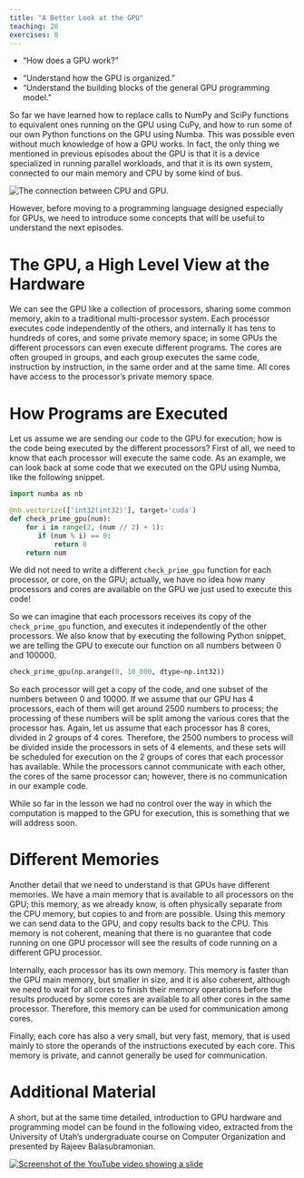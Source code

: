 ```yaml
---
title: "A Better Look at the GPU"
teaching: 20
exercises: 0
---
```


:::::::::::::::::::::::::::::::::::::: questions
- "How does a GPU work?"
::::::::::::::::::::::::::::::::::::::

:::::::::::::::::::::::::::::::::::::: objectives
- "Understand how the GPU is organized."
- "Understand the building blocks of the general GPU programming model."
::::::::::::::::::::::::::::::::::::::

So far we have learned how to replace calls to NumPy and SciPy functions to equivalent ones running on the GPU using CuPy, and how to run some of our own Python functions on the GPU using Numba.
This was possible even without much knowledge of how a GPU works.
In fact, the only thing we mentioned in previous episodes about the GPU is that it is a device specialized in running parallel workloads, and that it is its own system, connected to our main memory and CPU by some kind of bus.

![](/fig/CPU_and_GPU_separated.png){alt="The connection between CPU and GPU."}

However, before moving to a programming language designed especially for GPUs, we need to introduce some concepts that will be useful to understand the next episodes.

# The GPU, a High Level View at the Hardware

We can see the GPU like a collection of processors, sharing some common memory, akin to a traditional multi-processor system.
Each processor executes code independently of the others, and internally it has tens to hundreds of cores, and some private memory space; in some GPUs the different processors can even execute different programs.
The cores are often grouped in groups, and each group executes the same code, instruction by instruction, in the same order and at the same time.
All cores have access to the processor's private memory space.

# How Programs are Executed

Let us assume we are sending our code to the GPU for execution; how is the code being executed by the different processors?
First of all, we need to know that each processor will execute the same code.
As an example, we can look back at some code that we executed on the GPU using Numba, like the following snippet.

~~~python
import numba as nb

@nb.vectorize(['int32(int32)'], target='cuda')
def check_prime_gpu(num):
    for i in range(2, (num // 2) + 1):
       if (num % i) == 0:
           return 0
    return num
~~~

We did not need to write a different `check_prime_gpu` function for each processor, or core, on the GPU; actually, we have no idea how many processors and cores are available on the GPU we just used to execute this code!

So we can imagine that each processors receives its copy of the `check_prime_gpu` function, and executes it independently of the other processors.
We also know that by executing the following Python snippet, we are telling the GPU to execute our function on all numbers between 0 and 100000.

~~~python
check_prime_gpu(np.arange(0, 10_000, dtype=np.int32))
~~~

So each processor will get a copy of the code, and one subset of the numbers between 0 and 10000.
If we assume that our GPU has 4 processors, each of them will get around 2500 numbers to process; the processing of these numbers will be split among the various cores that the processor has.
Again, let us assume that each processor has 8 cores, divided in 2 groups of 4 cores.
Therefore, the 2500 numbers to process will be divided inside the processors in sets of 4 elements, and these sets will be scheduled for execution on the 2 groups of cores that each processor has available.
While the processors cannot communicate with each other, the cores of the same processor can; however, there is no communication in our example code.

While so far in the lesson we had no control over the way in which the computation is mapped to the GPU for execution, this is something that we will address soon.

# Different Memories

Another detail that we need to understand is that GPUs have different memories.
We have a main memory that is available to all processors on the GPU; this memory, as we already know, is often physically separate from the CPU memory, but copies to and from are possible.
Using this memory we can send data to the GPU, and copy results back to the CPU.
This memory is not coherent, meaning that there is no guarantee that code running on one GPU processor will see the results of code running on a different GPU processor.

Internally, each processor has its own memory.
This memory is faster than the GPU main memory, but smaller in size, and it is also coherent, although we need to wait for all cores to finish their memory operations before the results produced by some cores are available to all other cores in the same processor.
Therefore, this memory can be used for communication among cores.

Finally, each core has also a very small, but very fast, memory, that is used mainly to store the operands of the instructions executed by each core.
This memory is private, and cannot generally be used for communication.

# Additional Material

A short, but at the same time detailed, introduction to GPU hardware and programming model can be found in the following video, extracted from the University of Utah's undergraduate course on Computer Organization and presented by Rajeev Balasubramonian.

[![GPU Hardware Introduction](https://img.youtube.com/vi/FcS_kQOIykU/0.jpg){alt="Screenshot of the YouTube video showing a slide"}](https://www.youtube.com/watch?v=FcS_kQOIykU)
